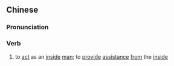 {{also|内应}}
==Chinese==
{{zh-forms|s=内应}}

===Pronunciation===
{{zh-pron
|m=nèiyìng
|mn=lāi-èng/lōe-èng
|cat=v
}}

===Verb===
{{zh-verb}}

# {{lb|zh|archaic}} to [[act]] as an [[inside]] [[man]]; to [[provide]] [[assistance]] [[from]] the [[inside]]